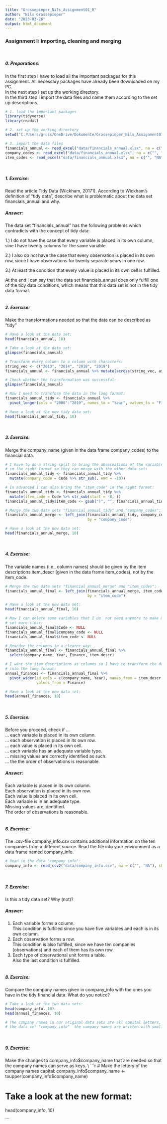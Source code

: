 ```yaml
---
title: "Grossepieper_Nils_Assignment01_R"
author: "Nils Grossepieper"
date: "2023-03-26"
output: html_document
---
```


### __Assignment I: Importing, cleaning and merging__
\

##### __0. Preparations:__

In the first step I have to load all the important packages for this assignment.
All necessary packages have already been downloaded on my PC.\
In the next step I set up the working directory.\
In the third step I import the data files and name them according to the set up 
descriptions.\

```r
# 1. load the important packages
library(tidyverse)
library(readxl)

# 2. set up the working directory
setwd("C:/Users/gross/OneDrive/Dokumente/Grossepieper_Nils_Assignment01")

# 3. import the data files
financials_annual <- read_excel("data/financials_annual.xlsx", na = c("", "NA"), sheet = 1)
company_codes <- read_excel("data/financials_annual.xlsx", na = c("", "NA"), sheet = 2)
item_codes <- read_excel("data/financials_annual.xlsx", na = c("", "NA"), sheet = 3)
```
\


##### __1. Exercise:__

Read the article Tidy Data (Wickham, 20171). According to Wickham’s definition of “tidy data”, describe
what is problematic about the data set financials_annual and why.
\

##### __Answer:__

The data set "financials_annual" has the following problems which contradicts
with the concept of tidy data: \

1.) I do not have the case that every variable is placed in its own column,
sine I have twenty columns for the same variable. \

2.) I also do not have the case that every observation is placed in its own
row, since I have observations for twenty separate years in one row. \

3.) At least the condition that every value is placed in its own cell is 
fulfilled. \

At the end I can say that the data set financials_annual does only fulfill 
one of the tidy data conditions, which means that this data set is not in the
tidy data format. \
\


##### __2. Exercise:__

Make the transformations needed so that the data can be described as “tidy” \

```r
# Have a look at the data set:
head(financials_annual, 10)
```

```r
# Take a look at the data set:
glimpse(financials_annual)

# Transform every column to a column with characters:
string_vec <- c("2013", "2014", "2018", "2019")
financials_annual <- financials_annual %>% mutate(across(string_vec, as.character))

# Check whether the transformation was successful:
glimpse(financials_annual)

# Now I need to transform the data in the long format:
financials_annual_tidy <- financials_annual %>%
  pivot_longer(cols = "2000":"2019", names_to = "Year", values_to = "Finance")


```
```r
# Have a look at the new tidy data set:
head(financials_annual_tidy, 10)
```
\


##### __3. Exercise:__

Merge the company_name (given in the data frame company_codes) to the financial data. \

```r
# I have to do a string split to bring the observations of the variable "Code"
# in the right format so they can merge with the other data set:
financials_annual_tidy <- financials_annual_tidy %>%
  mutate(company_code = Code %>% str_sub(, end = -10))

# In advanced I can also bring the "item_code" in the right format:
financials_annual_tidy <- financials_annual_tidy %>%
  mutate(item_code = Code %>% str_sub(start = -8, ))
financials_annual_tidy$item_code <- gsub(")", "", financials_annual_tidy$item_code)

# Merge the two data sets "financial_annual_tidy" and "company_codes":
financials_annual_merge <- left_join(financials_annual_tidy, company_codes,
                                     by = "company_code")

# Have a look at the new data set:
head(financials_annual_merge, 10)

```
\


##### __4. Exercise:__

The variable names (i.e., column names) should be given by the item descriptions item_descr (given
in the data frame item_codes), not by the item_code. \

```r
# Merge the two data sets "financial_annual_merge" and "item_codes":
financials_annual_final <- left_join(financials_annual_merge, item_codes,
                                     by = "item_code")

# Have a look at the new data set:
head(financials_annual_final, 10)

# Now I can delete some variables that I do  not need anymore to make my data
# set more clear:
financials_annual_final$Code <- NULL
financials_annual_final$company_code <- NULL
financials_annual_final$item_code <- NULL

# Reorder the columns in a clearer way:
financials_annual_final <- financials_annual_final %>%
  select(company_name, Year, Finance, item_descr)

# I want the item descriptions as columns so I have to transform the data set
# into the long format:
annual_finances <- financials_annual_final %>%
  pivot_wider(id_cols = c(company_name, Year), names_from = item_descr, 
              values_from = Finance)

# Have a look at the new data set:
head(annual_finances, 10)

```
\


##### __5. Exercise:__

Before you proceed, check if …\
… each variable is placed in its own column.\
… each observation is placed in its own row.\
… each value is placed in its own cell.\
… each variable has an adequate variable type.\
… missing values are correctly identified as such.\
… the the order of observations is reasonable.\

##### __Answer:__

Each variable is placed in its own column. \
Each observation is placed in its own row. \
Each value is placed in its own cell. \
Each variable is in an adequate type. \
Missing values are identified. \
The order of observations is reasonable. \
\


##### __6. Exercise:__

The .csv-file company_info.csv contains additional information on the ten companies from a different
source. Read the file into your environment as a data frame named company_info. \

```r
# Read in the data "company info":
company_info <- read_csv2("data/company_info.csv", na = c("", "NA"), skip = 1)

```
\


##### __7. Exercise:__

Is this a tidy data set? Why (not)? \

##### __Answer:__

1. Each variable forms a column. \
This condition is fulfilled since you have five variables and each is in its 
own column. \
2. Each observation forms a row. \
This condition is also fulfilled, since we have ten companies (observations)
and each of them has its own row. \
3. Each type of observational unit forms a table. \
Also the last condition is fulfilled. \
\


##### __8. Exercise:__

Compare the company names given in company_info with the ones you have in the tidy financial data.
What do you notice? \

```r
# Take a look at the two data sets:
head(company_info, 10)
head(annual_finances, 10)

# The company names in our original data sets are all capital letters, while in 
# the data set "company_info"  the company names are written with small letters

```
\


##### __9. Exercise:__

Make the changes to company_info$company_name that are needed so that the company names can
serve as keys. \

```r
# Make the letters of the company names capital:
company_info$company_name <- toupper(company_info$company_name)

# Take a look at the new format:
head(company_info, 10)

```
\




























